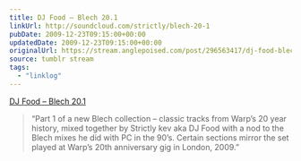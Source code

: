 ```yaml
---
title: DJ Food – Blech 20.1
linkUrl: http://soundcloud.com/strictly/blech-20-1
pubDate: 2009-12-23T09:15:00+00:00
updatedDate: 2009-12-23T09:15:00+00:00
originalUrl: https://stream.anglepoised.com/post/296563417/dj-food-blech-201-soundcloud
source: tumblr stream
tags:
  - "linklog"
---
```


[DJ Food &#8211; Blech 20.1][1]

> &ldquo;Part 1 of a new Blech collection &#8211; classic tracks from Warp&rsquo;s 20 year history, mixed together by Strictly kev aka DJ Food with a nod to the Blech mixes he did with PC in the 90&rsquo;s. Certain sections mirror the set played at Warp&rsquo;s 20th anniversary gig in London, 2009.&rdquo;

[1]: http://soundcloud.com/strictly/blech-20-1
